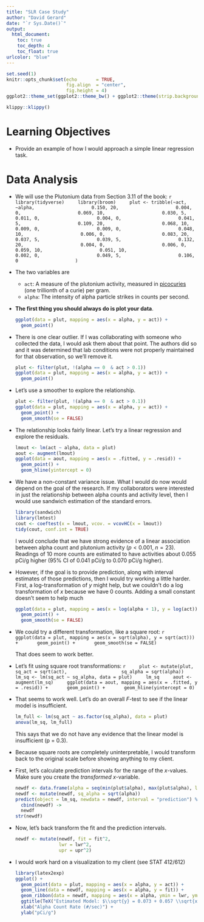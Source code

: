 ```yaml
---
title: "SLR Case Study"
author: "David Gerard"
date: "`r Sys.Date()`"
output:  
  html_document:
    toc: true
    toc_depth: 4
    toc_float: true
urlcolor: "blue"
---
```


```r
set.seed(1)
knitr::opts_chunk$set(echo       = TRUE, 
                      fig.align  = "center",
                      fig.height = 4)
ggplot2::theme_set(ggplot2::theme_bw() + ggplot2::theme(strip.background = ggplot2::element_rect(fill = "white")))
```

```r
klippy::klippy()
```

# Learning Objectives

- Provide an example of how I would approach a simple linear regression task.

# Data Analysis

- We will use the Plutonium data from Section 3.11 of the book:
    ```r
    library(tidyverse)
    library(broom)
    plut <- tribble(~act, ~alpha,
                    0.150, 20,
                    0.004, 0,
                    0.069, 10,
                    0.030, 5,
                    0.011, 0,
                    0.004, 0,
                    0.041, 5,
                    0.109, 20,
                    0.068, 10,
                    0.009, 0,
                    0.009, 0,
                    0.048, 10,
                    0.006, 0,
                    0.083, 20,
                    0.037, 5,
                    0.039, 5,
                    0.132, 20,
                    0.004, 0,
                    0.006, 0,
                    0.059, 10,
                    0.051, 10,
                    0.002, 0,
                    0.049, 5,
                    0.106, 0
                    )
    ```
    
- The two variables are
    - `act`: A measure of the plutonium activity, measured in [picocuries](https://en.wikipedia.org/wiki/Curie_(unit)) (one trillionth of a curie) per gram.
    - `alpha`: The intensity of alpha particle strikes in counts per second.
    
- **The first thing you should always do is plot your data**.

    ```r
    ggplot(data = plut, mapping = aes(x = alpha, y = act)) +
      geom_point()
    ```

- There is one clear outlier. If I was collaborating with someone who collected the data, I would ask them about that point. The authors did so and it was determined that lab conditions were not properly maintained for that observation, so we'll remove it.

    ```r
    plut <- filter(plut, !(alpha == 0  & act > 0.1))
    ggplot(data = plut, mapping = aes(x = alpha, y = act)) +
      geom_point()
    ```
    
    
- Let's use a smoother to explore the relationship.

    ```r
    plut <- filter(plut, !(alpha == 0  & act > 0.1))
    ggplot(data = plut, mapping = aes(x = alpha, y = act)) +
      geom_point() +
      geom_smooth(se = FALSE)
    ```

- The relationship looks fairly linear. Let's try a linear regression and explore the residuals.

    ```r
    lmout <- lm(act ~ alpha, data = plut)
    aout <- augment(lmout)
    ggplot(data = aout, mapping = aes(x = .fitted, y = .resid)) +
      geom_point() +
      geom_hline(yintercept = 0)
    ```

- We have a non-constant variance issue. What I would do now would depend on the goal of the research. If my collaborators were interested in just the relationship between alpha counts and activity level, then I would use sandwich estimation of the standard errors.

    ```r
    library(sandwich)
    library(lmtest)
    cout <- coeftest(x = lmout, vcov. = vcovHC(x = lmout))
    tidy(cout, conf.int = TRUE)
    ```
    
    I would conclude that we have strong evidence of a linear association between alpha count and plutonium activity ($p < 0.001$, $n = 23$). Readings of 10 more counts are estimated to have activities about 0.055 pCi/g higher (95\% CI of 0.041 pCi/g to 0.070 pCi/g higher).

- However, if the goal is to provide prediction, along with interval estimates of those predictions, then I would try working a little harder. First, a log-transformation of $y$ might help, but we couldn't do a log transformation of $x$ because we have 0 counts. Adding a small constant doesn't seem to help much

    ```r
    ggplot(data = plut, mapping = aes(x = log(alpha + 1), y = log(act))) +
      geom_point() +
      geom_smooth(se = FALSE)
    ```

- We could try a different transformation, like a square root:
    ```r
    ggplot(data = plut, mapping = aes(x = sqrt(alpha), y = sqrt(act))) +
      geom_point() +
      geom_smooth(se = FALSE)
    ```

    That does seem to work better.

- Let's fit using square root transformations:
    ```r
    plut <- mutate(plut, sq_act = sqrt(act),
                   sq_alpha = sqrt(alpha))
    lm_sq <- lm(sq_act ~ sq_alpha, data = plut)
    lm_sq
    aout <- augment(lm_sq)
    ggplot(data = aout, mapping = aes(x = .fitted, y = .resid)) +
      geom_point() +
      geom_hline(yintercept = 0)
    ```
    
- That seems to work well. Let's do an overall $F$-test to see if the linear model is insufficient.

    ```r
    lm_full <- lm(sq_act ~ as.factor(sq_alpha), data = plut)
    anova(lm_sq, lm_full)
    ```

    This says that we do not have any evidence that the linear model is insufficient (p = 0.3).
    
- Because square roots are completely uninterpretable, I would transform back to the original scale before showing anything to my client.

- First, let's calculate prediction intervals for the range of the $x$-values. Make sure you create the *transformed* $x$-variable.

    ```r
    newdf <- data.frame(alpha = seq(min(plut$alpha), max(plut$alpha), length.out = 200))
    newdf <- mutate(newdf, sq_alpha = sqrt(alpha))
    predict(object = lm_sq, newdata = newdf, interval = "prediction") %>%
      cbind(newdf) ->
      newdf
    str(newdf)
    ```

- Now, let's back transform the fit and the prediction intervals.

    ```r
    newdf <- mutate(newdf, fit = fit^2,
                    lwr = lwr^2,
                    upr = upr^2)
    ```

- I would work hard on a visualization to my client (see STAT 412/612)

    ```r
    library(latex2exp)
    ggplot() +
      geom_point(data = plut, mapping = aes(x = alpha, y = act)) +
      geom_line(data = newdf, mapping = aes(x = alpha, y = fit)) +
      geom_ribbon(data = newdf, mapping = aes(x = alpha, ymin = lwr, ymax = upr), alpha = 0.2, fill = "blue") +
      ggtitle(TeX("Estimated Model: $\\sqrt{y} = 0.073 + 0.057 \\sqrt{x} + noise$")) +
      xlab("Alpha Count Rate (#/sec)") +
      ylab("pCi/g")
    ```
    
